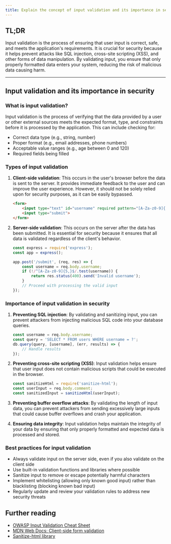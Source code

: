 ```yaml
---
title: Explain the concept of input validation and its importance in security.
---
```


## TL;DR

Input validation is the process of ensuring that user input is correct, safe, and meets the application's requirements. It is crucial for security because it helps prevent attacks like SQL injection, cross-site scripting (XSS), and other forms of data manipulation. By validating input, you ensure that only properly formatted data enters your system, reducing the risk of malicious data causing harm.

---

## Input validation and its importance in security

### What is input validation?

Input validation is the process of verifying that the data provided by a user or other external sources meets the expected format, type, and constraints before it is processed by the application. This can include checking for:

- Correct data type (e.g., string, number)
- Proper format (e.g., email addresses, phone numbers)
- Acceptable value ranges (e.g., age between 0 and 120)
- Required fields being filled

### Types of input validation

1. **Client-side validation**: This occurs in the user's browser before the data is sent to the server. It provides immediate feedback to the user and can improve the user experience. However, it should not be solely relied upon for security purposes, as it can be easily bypassed.

    ```html
    <form>
        <input type="text" id="username" required pattern="[A-Za-z0-9]{5,}">
        <input type="submit">
    </form>
    ```

2. **Server-side validation**: This occurs on the server after the data has been submitted. It is essential for security because it ensures that all data is validated regardless of the client's behavior.

    ```javascript
    const express = require('express');
    const app = express();

    app.post('/submit', (req, res) => {
        const username = req.body.username;
        if (!/^[A-Za-z0-9]{5,}$/.test(username)) {
            return res.status(400).send('Invalid username');
        }
        // Proceed with processing the valid input
    });
    ```

### Importance of input validation in security

1. **Preventing SQL injection**: By validating and sanitizing input, you can prevent attackers from injecting malicious SQL code into your database queries.

    ```javascript
    const username = req.body.username;
    const query = 'SELECT * FROM users WHERE username = ?';
    db.query(query, [username], (err, results) => {
        // Handle results
    });
    ```

2. **Preventing cross-site scripting (XSS)**: Input validation helps ensure that user input does not contain malicious scripts that could be executed in the browser.

    ```javascript
    const sanitizeHtml = require('sanitize-html');
    const userInput = req.body.comment;
    const sanitizedInput = sanitizeHtml(userInput);
    ```

3. **Preventing buffer overflow attacks**: By validating the length of input data, you can prevent attackers from sending excessively large inputs that could cause buffer overflows and crash your application.

4. **Ensuring data integrity**: Input validation helps maintain the integrity of your data by ensuring that only properly formatted and expected data is processed and stored.

### Best practices for input validation

- Always validate input on the server side, even if you also validate on the client side
- Use built-in validation functions and libraries where possible
- Sanitize input to remove or escape potentially harmful characters
- Implement whitelisting (allowing only known good input) rather than blacklisting (blocking known bad input)
- Regularly update and review your validation rules to address new security threats

## Further reading

- [OWASP Input Validation Cheat Sheet](https://cheatsheetseries.owasp.org/cheatsheets/Input_Validation_Cheat_Sheet.html)
- [MDN Web Docs: Client-side form validation](https://developer.mozilla.org/en-US/docs/Learn/Forms/Form_validation)
- [Sanitize-html library](https://www.npmjs.com/package/sanitize-html)

